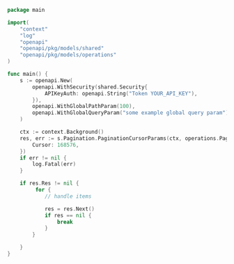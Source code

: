 ```go showLineNumbers copy filename="Pagination Cursor Params usage example"
package main

import(
	"context"
	"log"
	"openapi"
	"openapi/pkg/models/shared"
	"openapi/pkg/models/operations"
)

func main() {
    s := openapi.New(
        openapi.WithSecurity(shared.Security{
            APIKeyAuth: openapi.String("Token YOUR_API_KEY"),
        }),
        openapi.WithGlobalPathParam(100),
        openapi.WithGlobalQueryParam("some example global query param"),
    )

    ctx := context.Background()
    res, err := s.Pagination.PaginationCursorParams(ctx, operations.PaginationCursorParamsRequest{
        Cursor: 168576,
    })
    if err != nil {
        log.Fatal(err)
    }

    if res.Res != nil {
         for {
            // handle items

            res = res.Next()
            if res == nil {
                break
            }
        }

    }
}
```
